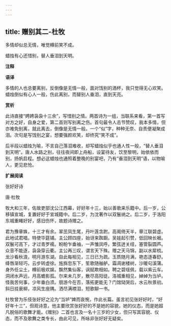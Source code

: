```yaml
---
---
---
```

title: 赠别其二-杜牧
---

多情却似总无情，唯觉樽前笑不成。

蜡烛有心还惜别，替人垂泪到天明。

**注释**

**语译**

多情的人也总要离别，反倒像是无情一般，面对饯别的酒杯，我只觉得无心欢笑。蜡烛倒似有心人一般，伤此离别，而替别人垂泪，直到天亮。

**赏析**

此诗直接“娉娉袅袅十三余”，写惜别之情。两首诗为一组，当联系来看，第一首写对方之好，自身之爱，第二首则写别离之伤。首句最令人击节赞叹，我本多情，但亦难免别离，就此离去，倒像是无情一般。一个“似”字，种种无奈、自责便凝聚成泪。次句是写饯别之宴，想要强颜欢笑，却终究“笑不成”。

后半段以蜡烛为喻，不言自己落泪难收，却写蜡烛似乎也通人性一般，“替人垂泪到天明”。唐人水路之别，往往夜间即上舟船，设宴待友，饮至黎明，始依依而别，扬帆启程。想必这蜡烛也通照着整晚的别宴吧，乃有“垂泪到天明”语，以物喻人，更见悲怆。

**扩展阅读**

张好好诗

唐·杜牧

牧大和三年，佐故吏部沈公江西幕，好好年十三，始以善歌来乐籍中。后一岁，公移镇宣城，复置好好于宣城籍中。后二岁，为沈著作以双鬟纳之。后二岁，于洛阳东城重睹好好，感旧伤怀，故题诗赠之。

君为豫章姝，十三才有余。翠茁凤生尾，丹叶莲含跗。高阁倚天半，章江联碧虚。此地试君唱，特使华筵铺。主公顾四座，始讶来踟蹰。吴娃起引赞，低回映长裾。双鬟可高下，才过青罗襦。盼盼乍垂袖，一声雏凤呼。繁弦迸关纽，塞管裂圆芦。众音不能逐，袅袅穿云衢。主公再三叹，谓言天下殊。赠之天马锦，副以水犀梳。龙沙看秋浪，明月游东湖。自此每相见，三日已为疏。玉质随月满，艳态逐春舒。绛唇渐轻巧，云步转虚徐。旌旆忽东下，笙歌随舳舻。霜凋谢楼树，沙暖句溪蒲。身外任尘土，樽前极欢娱。飘然集仙客，讽赋欺相如。聘之碧瑶佩，载以紫云车。洞闭水声远，月高蟾影孤。尔来未几岁，散尽高阳徒。洛城重相见，婥婥为当垆。怪我苦何事，少年垂白须。朋游今在否，落拓更能无？门馆恸哭后，水云秋景初。斜日挂衰柳，凉风生座隅。洒尽满襟泪，短歌聊一书。

杜牧曾为乐伎张好好之沦为“当垆”婢而哀惋，作此长篇。虽言初见张好好时，“好好年十三”，但观诗意，他主要欣赏张好好的不是她的容貌，她的仪态，而是她超凡脱俗的歌舞才能。《赠别》二首也言及一名十三岁的少女，但只写其容貌、仪态，而不及歌舞之类专长，由此可见，所咏非张好好无疑矣。